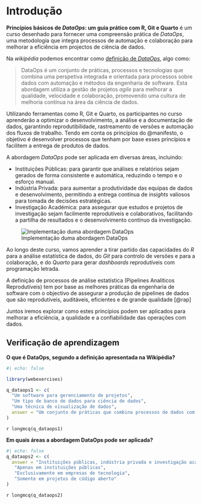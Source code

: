 # Introdução

**Princípios básicos de _DataOps_: um guia prático com R, Git e Quarto** é um curso desenhado para fornecer uma compreensão prática de _DataOps_, uma metodologia que integra processos de automação e colaboração para melhorar a eficiência em projectos de ciência de dados. 

Na _wikipédia_ podemos encontrar como [definição de _DataOps_](https://en.wikipedia.org/wiki/DataOps), algo como:   

>
DataOps é um conjunto de práticas, processos e tecnologias que combina uma perspetiva integrada e orientada para processos sobre dados com automação e métodos da engenharia de software. 
Esta abordagem utiliza a gestão de projetos *agile* para melhorar a qualidade, velocidade e colaboração, promovendo uma cultura de melhoria contínua na área da ciência de dados.
>

Utilizando ferramentas como R, Git e Quarto, os participantes no curso aprenderão a optimizar o desenvolvimento, a análise e a documentação de dados, garantindo reprodutibilidade, rastreamento de versões e automação dos fluxos de trabalho. Tendo em conta os princípios do @manifesto, o objetivo é desenvolver processos que tenham por base esses princípios e facilitem a entrega de produtos de dados.

A abordagem *DataOps* pode ser aplicada em diversas áreas, incluindo:

+ Instituições Públicas: para garantir que análises e relatórios sejam gerados de forma consistente e automática, reduzindo o tempo e o esforço manual.
+ Indústria Privada: para aumentar a produtividade das equipas de dados e desenvolvimento, permitindo a entrega contínua de *insights* valiosos para tomada de decisões estratégicas.
+ Investigação Académica: para assegurar que estudos e projetos de investigação sejam facilmente reprodutíveis e colaborativos, facilitando a partilha de resultados e o desenvolvimento contínuo da investigação.

![Implementação duma abordagem DataOps](images/dataops.png)

Ao longo deste curso, vamos aprender a tirar partido das capacidades do *R* para a análise estatística de dados, do *Git* para controlo de versões e para a colaboração, e do *Quarto* para gerar *dashboards* reprodutíveis com programação letrada. 

A definição de processos de análise estatística (Pipelines Analíticos Reprodutíveis) tem por base as melhores práticas da engenharia de software com o objectivo de assegurar a produção de pipelines de dados que são reprodutíveis, auditáveis, eficientes e de grande qualidade [@rap]

Juntos iremos explorar como estes princípios podem ser aplicados para melhorar a eficiência, a qualidade e a confiabilidade das operações com dados.

## Verificação de aprendizagem

**O que é DataOps, segundo a definição apresentada na Wikipédia?**

```r
#| echo: false

library(webexercises)

q_dataops1 <- c(
  "Um software para gerenciamento de projetos",
  "Um tipo de banco de dados para ciência de dados",
  "Uma técnica de visualização de dados",
  answer = "Um conjunto de práticas que combina processos de dados com métodos da engenharia de software e gestão de projetos ágeis"
)
```

`r longmcq(q_dataops1)`

**Em quais áreas a abordagem DataOps pode ser aplicada?**

```r
#| echo: false
q_dataops2 <- c(
  answer = "Instituições públicas, indústria privada e investigação académica",
   "Apenas em instituições públicas",
   "Exclusivamente em empresas de tecnologia",
   "Somente em projetos de código aberto"
)
```

`r longmcq(q_dataops2)`     



